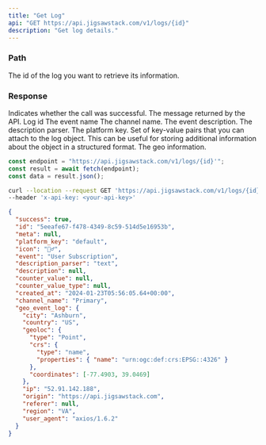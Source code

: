 ```yaml
---
title: "Get Log"
api: "GET https://api.jigsawstack.com/v1/logs/{id}"
description: "Get log details."
---
```


### Path

<ParamField path="id" type="string" required>
  The id of the log you want to retrieve its information.
</ParamField>

<Snippet file="header.mdx" />

### Response

<ResponseField name="success" type="boolean">
  Indicates whether the call was successful.
</ResponseField>

<ResponseField name="message" type="string">
  The message returned by the API.
</ResponseField>

<ResponseField name="id" type="string">
  Log id
</ResponseField>

<ResponseField name="event" type="string">
  The event name
</ResponseField>

<ResponseField name="channel_name" type="string">
  The channel name.
</ResponseField>

<ResponseField name="description" type="string">
  The event description.
</ResponseField>

<ResponseField name="description_parser" type="string">
  The description parser.
</ResponseField>

<ResponseField name="platform_key" type="string">
  The platform key.
</ResponseField>

<ResponseField name="meta" type="object">
  Set of key-value pairs that you can attach to the log object. This can be
  useful for storing additional information about the object in a structured
  format.
</ResponseField>

<ResponseField name="geo_event_log" type="JSON">
  The geo information.
</ResponseField>

<RequestExample>

```javascript Node.js
const endpoint = "https://api.jigsawstack.com/v1/logs/{id}'";
const result = await fetch(endpoint);
const data = result.json();
```

```bash cURL
curl --location --request GET 'https://api.jigsawstack.com/v1/logs/{id}' \
--header 'x-api-key: <your-api-key>'
```

</RequestExample>

<ResponseExample>

```json Response
{
  "success": true,
  "id": "5eeafe67-f478-4349-8c59-514d5e16953b",
  "meta": null,
  "platform_key": "default",
  "icon": "👷‍♂️",
  "event": "User Subscription",
  "description_parser": "text",
  "description": null,
  "counter_value": null,
  "counter_value_type": null,
  "created_at": "2024-01-23T05:56:05.64+00:00",
  "channel_name": "Primary",
  "geo_event_log": {
    "city": "Ashburn",
    "country": "US",
    "geoloc": {
      "type": "Point",
      "crs": {
        "type": "name",
        "properties": { "name": "urn:ogc:def:crs:EPSG::4326" }
      },
      "coordinates": [-77.4903, 39.0469]
    },
    "ip": "52.91.142.188",
    "origin": "https://api.jigsawstack.com",
    "referer": null,
    "region": "VA",
    "user_agent": "axios/1.6.2"
  }
}
```

</ResponseExample>
